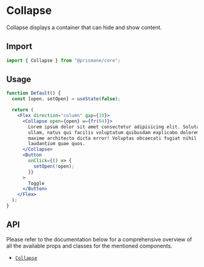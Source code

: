 # Collapse

Collapse displays a container that can hide and show content.

## Import

```js
import { Collapse } from "@prismane/core";
```

## Usage

```jsx
function Default() {
  const [open, setOpen] = useState(false);

  return (
    <Flex direction="column" gap={10}>
      <Collapse open={open} w={fr(64)}>
        Lorem ipsum dolor sit amet consectetur adipisicing elit. Soluta, nam,
        ullam, natus qui facilis voluptatum quibusdam explicabo doloremque
        maxime architecto dicta error! Voluptas obcaecati fugiat nihil culpa
        laudantium quae quos.
      </Collapse>
      <Button
        onClick={() => {
          setOpen(!open);
        }}
      >
        Toggle
      </Button>
    </Flex>
  );
}
```

## API

Please refer to the documentation below for a comprehensive overview of all the available props and classes for the mentioned components.

- [`Collapse`](/docs/components-api/collapse-api)
